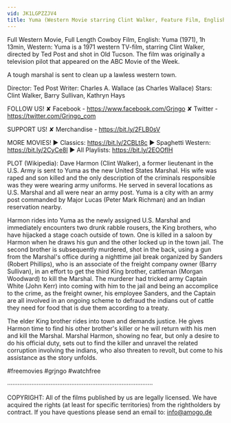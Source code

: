 ```yaml
---
vid: JK1LGPZZJV4
title: Yuma (Western Movie starring Clint Walker, Feature Film, English, Free Movie, Full Length, YouTube)
---
```


Full Western Movie, Full Length Cowboy Film, English: Yuma (1971), 1h 13min, Western: Yuma is a 1971 western TV-film, starring Clint Walker, directed by Ted Post and shot in Old Tucson. The film was originally a television pilot that appeared on the ABC Movie of the Week.

A tough marshal is sent to clean up a lawless western town.

Director: Ted Post
Writer: Charles A. Wallace (as Charles Wallace)
Stars: Clint Walker, Barry Sullivan, Kathryn Hays

FOLLOW US!
✘ Facebook - https://www.facebook.com/Grjngo
✘ Twitter - https://twitter.com/Grjngo_com

SUPPORT US!
✘ Merchandise - https://bit.ly/2FLB0sV

MORE MOVIES! 
► Classics: https://bit.ly/2CBLt8c 
► Spaghetti Western: https://bit.ly/2CyCe8I 
► All Playlists: https://bit.ly/2EOOfIH 

PLOT (Wikipedia): Dave Harmon (Clint Walker), a former lieutenant in the U.S. Army is sent to Yuma as the new United States Marshal. His wife was raped and son killed and the only description of the criminals responsible was they were wearing army uniforms. He served in several locations as U.S. Marshal and all were near an army post. Yuma is a city with an army post commanded by Major Lucas (Peter Mark Richman) and an Indian reservation nearby.

Harmon rides into Yuma as the newly assigned U.S. Marshal and immediately encounters two drunk rabble rousers, the King brothers, who have hijacked a stage coach outside of town. One is killed in a saloon by Harmon when he draws his gun and the other locked up in the town jail. The second brother is subsequently murdered, shot in the back, using a gun from the Marshal's office during a nighttime jail break organized by Sanders (Robert Phillips), who is an associate of the freight company owner (Barry Sullivan), in an effort to get the third King brother, cattleman (Morgan Woodward) to kill the Marshal. The murderer had tricked army Captain White (John Kerr) into coming with him to the jail and being an accomplice to the crime, as the freight owner, his employee Sanders, and the Captain are all involved in an ongoing scheme to defraud the indians out of cattle they need for food that is due them according to a treaty.

The elder King brother rides into town and demands justice. He gives Harmon time to find his other brother's killer or he will return with his men and kill the Marshal. Marshal Harmon, showing no fear, but only a desire to do his official duty, sets out to find the killer and unravel the related corruption involving the indians, who also threaten to revolt, but come to his assistance as the story unfolds.

#freemovies #grjngo #watchfree

····················································································

COPYRIGHT: All of the films published by us are legally licensed. We have acquired the rights (at least for specific territories) from the rightholders by contract. If you have questions please send an email to: info@amogo.de